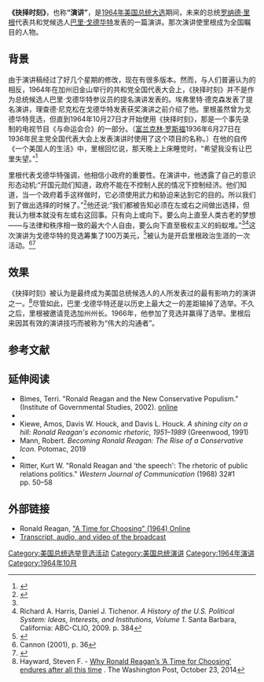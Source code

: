 {{About|里根的演说|[[喬治·沃克·布希|喬治·沃克·布希]]的回憶錄|抉择时刻}}
{{Infobox event
| title= "抉择时刻"演说
| image= A Time for Choosing by Ronald Reagan.ogv
| image_size=
| caption= 为了支持[[巴里·戈德华特|戈德华特]]，里根发表了演说，标题为《抉择时刻》。这次演讲使里根成为全国瞩目的人物。
| date= {{start date|1964|10|27}}
| time=
| duration= {{Duration|m=29|s=33}}
| venue=
| place={{flag|USA}}加州洛杉矶
| coordinates= <!-- {{coord|LAT|LON|region:XXXX_type:event|display=inline,title}} -->
| also known as = “演讲”
| participants= [[罗纳德·里根|罗纳德·里根]]
| filmed_by= 
| type= 电视竞选演说
| website= [https://www.americanrhetoric.com/speeches/ronaldreaganatimeforchoosing.htm Video clip, audio, transcript]
}}
{{罗纳德·里根系列}}
'''《抉择时刻》'''，也称'''“演讲”'''，是[[1964年美国总统大选|1964年美国总统大选]]期间，未来的总统[[罗纳德·里根|罗纳德·里根]]代表共和党候选人[[巴里·戈德华特|巴里·戈德华特]]发表的一篇演讲。那次演讲使里根成为全国瞩目的人物。

== 背景 ==
由于演讲稿经过了好几个星期的修改，现在有很多版本。然而，与人们普遍认为的相反，1964年在加州旧金山举行的共和党全国代表大会上，《抉择时刻》并不是作为总统候选人巴里·戈德华特参议员的提名演讲发表的。埃弗里特·德克森发表了提名演讲，理查德·尼克松在戈德华特发表获奖演讲之前介绍了他。里根虽然曾为戈德华特竞选，但直到1964年10月27日才开始使用《抉择时刻》，那是一个事先录制的电视节目《与命运会合》的一部分。（[[富兰克林·罗斯福|富兰克林·罗斯福]]1936年6月27日在1936年民主党全国代表大会上发表演讲时使用了这个项目的名称。）在他的自传《一个美国人的生活》中，里根回忆说，那天晚上上床睡觉时，“希望我没有让巴里失望。”<ref name="An American Life">{{cite book |last=Reagan |first=Ronald |author-link=Ronald Reagan |year=1990 |title=An American Life: The Autobiography |url=https://archive.org/details/americanlife00reag |location=[[New_York_City|New York City]] |publisher=[[Simon_&_Schuster|Simon & Schuster]] |page=[https://archive.org/details/americanlife00reag/page/143 143] |isbn=0671691988 |access-date=31 March 2014 |quote=When it was over, the others in the room said I had done well. But I was still nervous about it and, when I went to bed, I was hoping I hadn't let Barry down.}}</ref>

里根代表戈德华特强调，他相信小政府的重要性。在演讲中，他透露了自己的意识形态动机:“开国元勋们知道，政府不能在不控制人民的情况下控制经济。他们知道，当一个政府着手这样做时，它必须使用武力和胁迫来达到它的目的。所以我们到了做出选择的时候了。”<ref name="pbs-tfc">{{cite web |url=https://www.pbs.org/wgbh/amex/presidents/40_reagan/psources/ps_choose64.html |title=A Time for Choosing |publisher=PBS |access-date=April 17, 2007 |archive-date=2011-09-22 |archive-url=https://web.archive.org/web/20110922065445/http://www.pbs.org/wgbh/amex/presidents/40_reagan/psources/ps_choose64.html |dead-url=no }}</ref>他还说:“我们都被告知必须在左或右之间做出选择，但我认为根本就没有左或右这回事。只有向上或向下。要么向上直至人类古老的梦想——与法律和秩序相一致的最大个人自由，要么向下直至极权主义的蚂蚁堆。”<ref name="pbs-tfc"/><ref>Richard A. Harris, Daniel J. Tichenor. ''A History of the U.S. Political System: Ideas, Interests, and Institutions, Volume 1''. Santa Barbara, California: ABC-CLIO, 2009. p. 384</ref>这次演讲为戈德华特的竞选筹集了100万美元，<ref name="agpi">{{Cite news|work=[[The_Washington_Post|The Washington Post]]|title=Actor, Governor, President, Icon|url=https://www.washingtonpost.com/wp-dyn/articles/A18329-2004Jun5.html|date=June 6, 2004|access-date=January 26, 2008|author=Cannon, Lou|page=A01|archive-date=2012-02-09|archive-url=https://www.webcitation.org/65JLYQPzv?url=http://www.washingtonpost.com/wp-dyn/articles/A18329-2004Jun5.html|dead-url=no}}</ref>被认为是开启里根政治生涯的一次活动。<ref>Cannon (2001), p. 36</ref><ref name="peter">{{cite book|author1=Peter Schweizer|author2=Wynton C. Hall|title=Landmark Speeches of the American Conservative Movement|year=2007|publisher=Texas A&M University Press|access-date=April 26, 2012|url=https://books.google.com/books?id=SZbijMUHMQMC&q=a+time+for+choosing+speech&pg=PA41|page=42|isbn=9781585445981|archive-date=2022-06-09|archive-url=https://web.archive.org/web/20220609081307/https://books.google.com/books?id=SZbijMUHMQMC&q=a+time+for+choosing+speech&pg=PA41}}</ref>

== 效果 ==
《抉择时刻》被认为是最终成为美国总统候选人的人所发表过的最有影响力的演讲之一。<ref name="WPOST">Hayward, Steven F. - [https://www.washingtonpost.com/opinions/why-ronald-reagans-a-time-for-choosing-endures-after-all-this-time/2014/10/23/d833c49e-587a-11e4-bd61-346aee66ba29_story.html Why Ronald Reagan’s ‘A Time for Choosing’ endures after all this time] {{Wayback|url=https://www.washingtonpost.com/opinions/why-ronald-reagans-a-time-for-choosing-endures-after-all-this-time/2014/10/23/d833c49e-587a-11e4-bd61-346aee66ba29_story.html |date=20201220023515 }}. The Washington Post, October 23, 2014</ref>尽管如此，巴里·戈德华特还是以历史上最大之一的差距输掉了选举。不久之后，里根被邀请竞选加州州长。1966年，他参加了竞选并赢得了选举。里根后来因其有效的演讲技巧而被称为“伟大的沟通者”。

== 参考文献 ==
{{reflist}}
==延伸阅读==
* Bimes, Terri. "Ronald Reagan and the New Conservative Populism." (Institute of Governmental Studies, 2002). [http://escholarship.org/uc/item/08s0f26b#page-1 online] {{Wayback|url=http://escholarship.org/uc/item/08s0f26b#page-1 |date=20210305124716 }}
* {{cite book|author=Friedenberg, Robert V. |title=Notable Speeches in Contemporary Presidential Campaigns|url=https://books.google.com/books?id=HCkiBLkglDMC&pg=PA143|year=2002|publisher=Greenwood|pages=143ff|isbn=9780275967857}}
* Kiewe, Amos, Davis W. Houck, and Davis L. Houck. ''A shining city on a hill: Ronald Reagan's economic rhetoric, 1951–1989'' (Greenwood, 1991)
* Mann, Robert. ''Becoming Ronald Reagan: The Rise of a Conservative Icon.'' Potomac, 2019
* {{cite book|author=Perlstein, Rick |title=Before the Storm: Barry Goldwater and the Unmaking of the American Consensus|url=https://archive.org/details/beforestormbarry0000perl_k0s0|year=2009|publisher=Nation Books|pages=509ff}}
* Ritter, Kurt W. "Ronald Reagan and 'the speech': The rhetoric of public relations politics." ''Western Journal of Communication'' (1968) 32#1 pp. 50–58

==外部链接==
* Ronald Reagan, [http://cdn.constitutionreader.com/files/pdf/constitution/ch123.pdf "A Time for Choosing" (1964) Online] {{Wayback|url=http://cdn.constitutionreader.com/files/pdf/constitution/ch123.pdf |date=20150119010506 }}
* [https://www.americanrhetoric.com/speeches/ronaldreaganatimeforchoosing.htm Transcript, audio, and video of the broadcast] {{Wayback|url=https://www.americanrhetoric.com/speeches/ronaldreaganatimeforchoosing.htm |date=20210128104726 }}

[[Category:美国总统选举竞选活动|Category:美国总统选举竞选活动]]
[[Category:美国总统演讲|Category:美国总统演讲]]
[[Category:1964年演讲|Category:1964年演讲]]
[[Category:1964年10月|Category:1964年10月]]